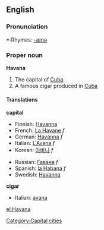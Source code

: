 {{wikipedia}}
==English==

===Pronunciation===
*:Rhymes: [[Rhymes:English:-ænə|-ænə]]

===Proper noun===
'''Havana'''
# The capital of [[Cuba]].
# A famous cigar produced in [[Cuba]]

====Translations====
'''capital'''
{{top}}
*Finnish: [[Havanna]]
*French: [[La Havane]] ''f''
*German: [[Havanna]] ''f''
*Italian: [[L'Avana]] ''f''
*Korean: [[아바나]] ''f''
{{mid}}
*Russian: [[Гавана]] ''f''
*Spanish: [[la Habana]] ''f''
*Swedish: [[Havanna]]
{{bottom}}
'''cigar'''
{{top}}
*Italian: [[avana]] {{m}}
{{mid}}
{{bottom}}

[[Category:Capital cities]]

[[el:Havana]]